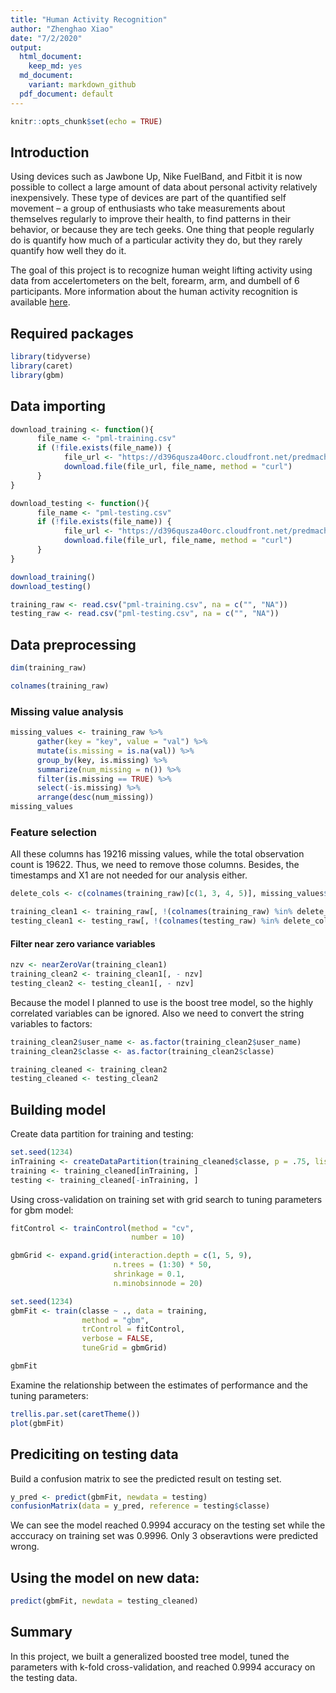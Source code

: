 ```yaml
---
title: "Human Activity Recognition"
author: "Zhenghao Xiao"
date: "7/2/2020"
output: 
  html_document:
    keep_md: yes
  md_document:
    variant: markdown_github
  pdf_document: default
---
```


```r
knitr::opts_chunk$set(echo = TRUE)
```

## Introduction

Using devices such as Jawbone Up, Nike FuelBand, and Fitbit it is now possible to collect a large amount of data about personal activity relatively inexpensively. These type of devices are part of the quantified self movement – a group of enthusiasts who take measurements about themselves regularly to improve their health, to find patterns in their behavior, or because they are tech geeks. One thing that people regularly do is quantify how much of a particular activity they do, but they rarely quantify how well they do it.

The goal of this project is to recognize human weight lifting activity using data from accelertometers on the belt, forearm, arm, and dumbell of 6 participants. More information about the human activity recognition is available [here](http://groupware.les.inf.puc-rio.br/har).

## Required packages
```r
library(tidyverse)
library(caret)
library(gbm)
```

## Data importing

```r
download_training <- function(){      
      file_name <- "pml-training.csv"
      if (!file.exists(file_name)) {
            file_url <- "https://d396qusza40orc.cloudfront.net/predmachlearn/pml-training.csv"
            download.file(file_url, file_name, method = "curl")
      }
}

download_testing <- function(){      
      file_name <- "pml-testing.csv"
      if (!file.exists(file_name)) {
            file_url <- "https://d396qusza40orc.cloudfront.net/predmachlearn/pml-testing.csv"
            download.file(file_url, file_name, method = "curl")
      }
}

download_training()
download_testing()

training_raw <- read.csv("pml-training.csv", na = c("", "NA"))
testing_raw <- read.csv("pml-testing.csv", na = c("", "NA")) 
```

## Data preprocessing

```r
dim(training_raw)
```

```r
colnames(training_raw)
```

### Missing value analysis

```r
missing_values <- training_raw %>%
      gather(key = "key", value = "val") %>%
      mutate(is.missing = is.na(val)) %>%
      group_by(key, is.missing) %>%
      summarize(num_missing = n()) %>%
      filter(is.missing == TRUE) %>%
      select(-is.missing) %>%
      arrange(desc(num_missing))
missing_values
```

### Feature selection

All these columns has 19216 missing values, while the total observation count is 19622. Thus, we need to remove those columns.
Besides, the timestamps and X1 are not needed for our analysis either. 

```r
delete_cols <- c(colnames(training_raw)[c(1, 3, 4, 5)], missing_values$key)

training_clean1 <- training_raw[, !(colnames(training_raw) %in% delete_cols)]
testing_clean1 <- testing_raw[, !(colnames(testing_raw) %in% delete_cols)]
```

#### Filter near zero variance variables

```r
nzv <- nearZeroVar(training_clean1)
training_clean2 <- training_clean1[, - nzv]
testing_clean2 <- testing_clean1[, - nzv]
```

Because the model I planned to use is the boost tree model, so the highly correlated variables can be ignored.
Also we need to convert the string variables to factors:

```r
training_clean2$user_name <- as.factor(training_clean2$user_name)
training_clean2$classe <- as.factor(training_clean2$classe)

training_cleaned <- training_clean2
testing_cleaned <- testing_clean2
```

## Building model

Create data partition for training and testing:

```r
set.seed(1234)
inTraining <- createDataPartition(training_cleaned$classe, p = .75, list = FALSE)
training <- training_cleaned[inTraining, ]
testing <- training_cleaned[-inTraining, ]
```

Using cross-validation on training set with grid search to tuning parameters for gbm model:

```r
fitControl <- trainControl(method = "cv",
                           number = 10)

gbmGrid <- expand.grid(interaction.depth = c(1, 5, 9),
                       n.trees = (1:30) * 50,
                       shrinkage = 0.1,
                       n.minobsinnode = 20)

set.seed(1234)
gbmFit <- train(classe ~ ., data = training,
                method = "gbm",
                trControl = fitControl,
                verbose = FALSE,
                tuneGrid = gbmGrid)

gbmFit
```

Examine the relationship between the estimates of performance and the tuning parameters:

```r
trellis.par.set(caretTheme())
plot(gbmFit)
```

## Prediciting on testing data

Build a confusion matrix to see the predicted result on testing set.

```r
y_pred <- predict(gbmFit, newdata = testing)
confusionMatrix(data = y_pred, reference = testing$classe)
```

We can see the model reached 0.9994 accuracy on the testing set while the acccuracy on training set was 0.9996. Only 3 obseravtions were predicted wrong. 

## Using the model on new data:

```r
predict(gbmFit, newdata = testing_cleaned)
```

## Summary

In this project, we built a generalized boosted tree model, tuned the parameters with k-fold cross-validation, and reached 0.9994 accuracy on the testing data. 

